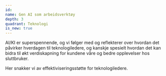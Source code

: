 ```yaml
---
id:
name: Gen AI som arbeidsverktøy
depth: 3
quadrant: Teknologi
is_new: true
---
```


AI/KI er superspennende, og vi følger med og reflekterer over hvordan det påvirker hverdagen til teknologiledere, og kanskje spesielt hvordan det kan bidra til økt verdiskapning for kundene våre og bedre opplevelser hos sluttbruker.

Her snakker vi av effektiviseringsstøtte for teknologiledere.
